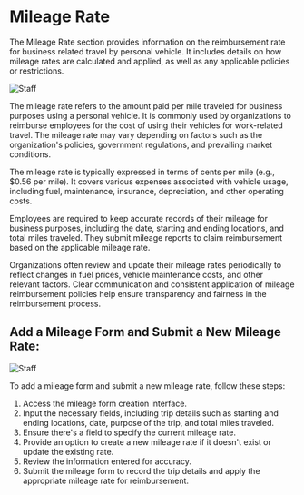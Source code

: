 # Mileage Rate

The Mileage Rate section provides information on the reimbursement rate for business
related travel by personal vehicle. It includes details on how mileage rates are 
calculated and applied, as well as any applicable policies or restrictions.

![Staff](../image/MileageRate.png)


The mileage rate refers to the amount paid per mile traveled for business purposes using a personal vehicle. It is commonly used by organizations to reimburse employees for the cost of using their vehicles for work-related travel. The mileage rate may vary depending on factors such as the organization's policies, government regulations, and prevailing market conditions. 

The mileage rate is typically expressed in terms of cents per mile (e.g., $0.56 per mile). It covers various expenses associated with vehicle usage, including fuel, maintenance, insurance, depreciation, and other operating costs.

Employees are required to keep accurate records of their mileage for business purposes, including the date, starting and ending locations, and total miles traveled. They submit mileage reports to claim reimbursement based on the applicable mileage rate.

Organizations often review and update their mileage rates periodically to reflect changes in fuel prices, vehicle maintenance costs, and other relevant factors. Clear communication and consistent application of mileage reimbursement policies help ensure transparency and fairness in the reimbursement process.

## Add a Mileage Form and Submit a New Mileage Rate:

![Staff](../image/AddMileageRate.png)


To add a mileage form and submit a new mileage rate, follow these steps:

1. Access the mileage form creation interface.
2. Input the necessary fields, including trip details such as starting and ending locations, date, purpose of the trip, and total miles traveled.
3. Ensure there's a field to specify the current mileage rate.
4. Provide an option to create a new mileage rate if it doesn't exist or update the existing rate.
5. Review the information entered for accuracy.
6. Submit the mileage form to record the trip details and apply the appropriate mileage rate for reimbursement.
